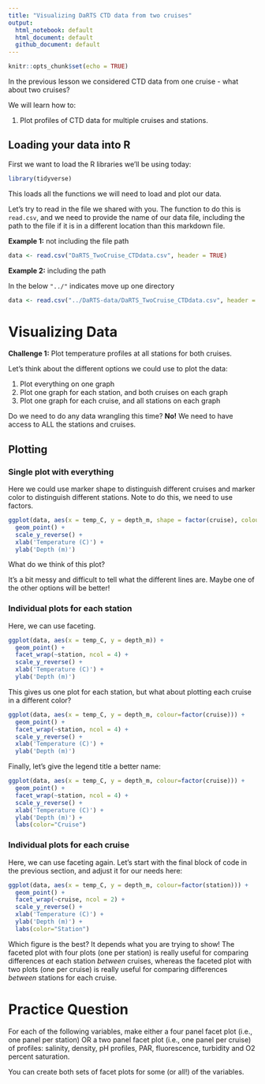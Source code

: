 ```yaml
---
title: "Visualizing DaRTS CTD data from two cruises"
output: 
  html_notebook: default
  html_document: default
  github_document: default
---
```


```r
knitr::opts_chunk$set(echo = TRUE)
```

In the previous lesson we considered CTD data from one cruise - what about two cruises?

We will learn how to:

1. Plot profiles of CTD data for multiple cruises and stations.

## Loading your data into R

First we want to load the R libraries we'll be using today:

```r
library(tidyverse)
```
This loads all the functions we will need to load and plot our data.

Let's try to read in the file we shared with you. The function to do this is `read.csv`, and we need to provide the name of our data file, including the path to the file if it is in a different location than this markdown file.

**Example 1:** not including the file path
```r
data <- read.csv("DaRTS_TwoCruise_CTDdata.csv", header = TRUE)
```

**Example 2:** including the path

In the below `"../"` indicates move up one directory
```r
data <- read.csv("../DaRTS-data/DaRTS_TwoCruise_CTDdata.csv", header = TRUE)
```

# Visualizing Data

**Challenge 1:** Plot temperature profiles at all stations for both cruises.

Let's think about the different options we could use to plot the data:

1. Plot everything on one graph
2. Plot one graph for each station, and both cruises on each graph
3. Plot one graph for each cruise, and all stations on each graph

Do we need to do any data wrangling this time? **No!** We need to have access to ALL the stations and cruises.

## Plotting 

### Single plot with everything

Here we could use marker shape to distinguish different cruises and marker color to distinguish different stations. Note to do this, we need to use factors.

```r
ggplot(data, aes(x = temp_C, y = depth_m, shape = factor(cruise), colour = factor(station))) + 
  geom_point() + 
  scale_y_reverse() + 
  xlab('Temperature (C)') + 
  ylab('Depth (m)') 
```
What do we think of this plot?

It's a bit messy and difficult to tell what the different lines are. Maybe one of the other options will be better!

### Individual plots for each station

Here, we can use faceting.

```r
ggplot(data, aes(x = temp_C, y = depth_m)) + 
  geom_point() + 
  facet_wrap(~station, ncol = 4) +
  scale_y_reverse() + 
  xlab('Temperature (C)') + 
  ylab('Depth (m)') 
```
This gives us one plot for each station, but what about plotting each cruise in a different color?


```r
ggplot(data, aes(x = temp_C, y = depth_m, colour=factor(cruise))) + 
  geom_point() + 
  facet_wrap(~station, ncol = 4) +
  scale_y_reverse() + 
  xlab('Temperature (C)') + 
  ylab('Depth (m)') 
```
Finally, let's give the legend title a better name:

```r
ggplot(data, aes(x = temp_C, y = depth_m, colour=factor(cruise))) + 
  geom_point() + 
  facet_wrap(~station, ncol = 4) +
  scale_y_reverse() + 
  xlab('Temperature (C)') + 
  ylab('Depth (m)') +
  labs(color="Cruise")
```
### Individual plots for each cruise

Here, we can use faceting again. Let's start with the final block of code in the previous section, and adjust it for our needs here:

```r
ggplot(data, aes(x = temp_C, y = depth_m, colour=factor(station))) + 
  geom_point() + 
  facet_wrap(~cruise, ncol = 2) +
  scale_y_reverse() + 
  xlab('Temperature (C)') + 
  ylab('Depth (m)') +
  labs(color="Station")
```
Which figure is the best? It depends what you are trying to show! The faceted plot with four plots (one per station) is really useful for comparing differences *at* each station *between* cruises, whereas the faceted plot with two plots (one per cruise) is really useful for comparing differences *between* stations for each cruise.

# Practice Question    

For each of the following variables, make either a four panel facet plot (i.e., one panel per station) OR a two panel facet plot (i.e., one panel per cruise) of profiles: salinity, density, pH profiles, PAR, fluorescence, turbidity and O2 percent saturation.

You can create both sets of facet plots for some (or all!) of the variables. 

 



